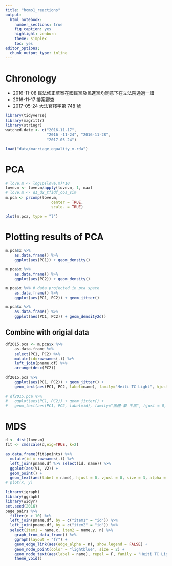 ```yaml
---
title: "homo1_reactions"
output: 
  html_notebook: 
    number_sections: true
    fig_caption: yes
    highlight: zenburn
    theme: simplex
    toc: yes
editor_options: 
  chunk_output_type: inline
---
```


# Chronology
* 2016-11-08 民法修正草案在國民黨及民進黨均同意下在立法院通過一讀
* 2016-11-17 排案審查
* 2017-05-24 大法官釋字第 748 號


```r
library(tidyverse)
library(magrittr)
library(stringr)
watched.date <- c("2016-11-17",
                  "2016 -11-24", "2016-11-28",
                  "2017-05-24")

```



```r
load("data/marriage_equality_m.rda")
```




#  PCA

```r

# love.m <- log1p(love.m)*10
love.m <- love.m/apply(love.m, 1, max)
# love.m <- d1_d2_tfidf_cos_sim
m.pca <- prcomp(love.m,
					center = TRUE,
					scale. = TRUE)

plot(m.pca, type = "l")
```


# Plotting results of PCA
```r
m.pca$x %>%
	as.data.frame() %>%
	ggplot(aes(PC1)) + geom_density()

m.pca$x %>%
	as.data.frame() %>%
	ggplot(aes(PC2)) + geom_density()

m.pca$x %>% # data projected in pca space
	as.data.frame() %>%
	ggplot(aes(PC1, PC2)) + geom_jitter()

m.pca$x %>%
	as.data.frame() %>%
	ggplot(aes(PC1, PC2)) + geom_density2d()

```



## Combine with origial data
```r
df2015.pca <- m.pca$x %>%
	as.data.frame %>%
	select(PC1, PC2) %>%
	mutate(id=rownames(.)) %>%
	left_join(pname.df) %>%
	arrange(desc(PC2))

df2015.pca %>%
	ggplot(aes(PC1, PC2)) + geom_jitter() +
	geom_text(aes(PC1, PC2, label=name), family="Heiti TC Light", hjust = 0, nudge_x = 0.05) # STKaiti

# df2015.pca %>%
# 	ggplot(aes(PC1, PC2)) + geom_jitter() +
# 	geom_text(aes(PC1, PC2, label=id), family="黑體-繁 中黑", hjust = 0, nudge_x = 0.05) # STKaiti

```







# MDS
```r
d <- dist(love.m)
fit <- cmdscale(d,eig=TRUE, k=2)

as.data.frame(fit$points) %>%
  mutate(id = rownames(.)) %>%
  left_join(pname.df %>% select(id, name)) %>%
  ggplot(aes(V1, V2)) + 
  geom_point() + 
  geom_text(aes(label = name), hjust = 0, vjust = 0, size = 3, alpha = 0.5, family = "Heiti TC Light")
# plot(x, y)
```




```r
library(igraph)
library(ggraph)
library(widyr)
set.seed(2016)
page_pairs %>%
  filter(n > 10) %>%
  left_join(pname.df, by = c("item1" = "id")) %>%
  left_join(pname.df, by = c("item2" = "id")) %>%
  select(item1 = name.x, item2 = name.y, n) %>%
    graph_from_data_frame() %>%
    ggraph(layout = "fr") +
    geom_edge_link(aes(edge_alpha = n), show.legend = FALSE) +
    geom_node_point(color = "lightblue", size = 2) +
    geom_node_text(aes(label = name), repel = F, family = "Heiti TC Light", size = 2) +
    theme_void()

```